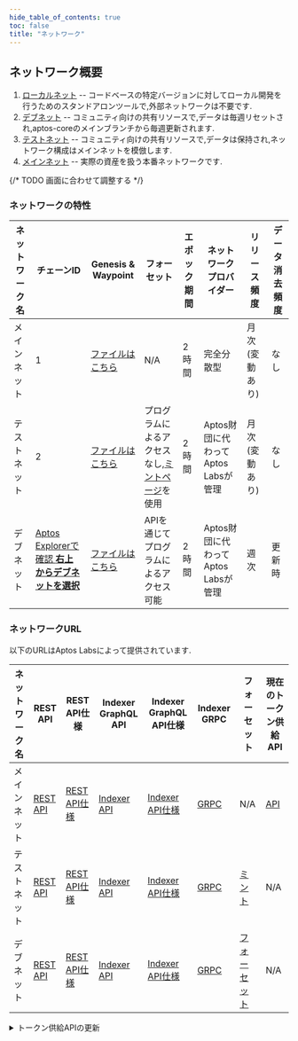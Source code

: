 ```yaml
---
hide_table_of_contents: true
toc: false
title: "ネットワーク"
---
```






## ネットワーク概要

1. [ローカルネット](http://127.0.0.1:8080) -- コードベースの特定バージョンに対してローカル開発を行うためのスタンドアロンツールで,外部ネットワークは不要です.
2. [デブネット](https://api.devnet.aptoslabs.com/v1/spec#/) -- コミュニティ向けの共有リソースで,データは毎週リセットされ,aptos-coreのメインブランチから毎週更新されます.
3. [テストネット](https://api.testnet.aptoslabs.com/v1/spec#/) -- コミュニティ向けの共有リソースで,データは保持され,ネットワーク構成はメインネットを模倣します.
4. [メインネット](https://api.mainnet.aptoslabs.com/v1/spec#/) -- 実際の資産を扱う本番ネットワークです.

{/* TODO 画面に合わせて調整する */}

### ネットワークの特性

| ネットワーク名 | チェーンID                                                                               | Genesis &amp; Waypoint                                                     | フォーセット                                         | エポック期間 | ネットワークプロバイダー              | リリース頻度   | データ消去頻度 |
| ------- | ------------------------------------------------------------------------------------ | -------------------------------------------------------------------------- | ---------------------------------------------- | ------ | ------------------------- | -------- | ------- |
| メインネット  | 1                                                                                    | [ファイルはこちら](https://github.com/aptos-labs/aptos-networks/tree/main/mainnet) | N/A                                            | 2時間    | 完全分散型                     | 月次(変動あり) | なし      |
| テストネット  | 2                                                                                    | [ファイルはこちら](https://github.com/aptos-labs/aptos-networks/tree/main/testnet) | プログラムによるアクセスなし,[ミントページ](/ja/network/faucet)を使用 | 2時間    | Aptos財団に代わってAptos Labsが管理 | 月次(変動あり) | なし      |
| デブネット   | [Aptos Explorerで確認 **右上からデブネットを選択**](https://explorer.aptoslabs.com/?network=Devnet) | [ファイルはこちら](https://github.com/aptos-labs/aptos-networks/tree/main/devnet)  | APIを通じてプログラムによるアクセス可能                          | 2時間    | Aptos財団に代わってAptos Labsが管理 | 週次       | 更新時     |

### ネットワークURL

以下のURLはAptos Labsによって提供されています.

| ネットワーク名 | REST API                                         | REST API仕様                                                | Indexer GraphQL API                                         | Indexer GraphQL API仕様                                                                                          | Indexer GRPC                               | フォーセット                                         | 現在のトークン供給API                                            |
| ------- | ------------------------------------------------ | --------------------------------------------------------- | ----------------------------------------------------------- | -------------------------------------------------------------------------------------------------------------- | ------------------------------------------ | ---------------------------------------------- | ------------------------------------------------------- |
| メインネット  | [REST API](https://api.mainnet.aptoslabs.com/v1) | [REST API仕様](https://api.mainnet.aptoslabs.com/v1/spec#/) | [Indexer API](https://api.mainnet.aptoslabs.com/v1/graphql) | [Indexer API仕様](https://cloud.hasura.io/public/graphiql?endpoint=https://api.mainnet.aptoslabs.com/v1/graphql) | [GRPC](https://grpc.mainnet.aptoslabs.com) | N/A                                            | [API](https://aptos-supply.dev.gcp.aptosdev.com/supply) |
| テストネット  | [REST API](https://api.testnet.aptoslabs.com/v1) | [REST API仕様](https://api.testnet.aptoslabs.com/v1/spec#/) | [Indexer API](https://api.testnet.aptoslabs.com/v1/graphql) | [Indexer API仕様](https://cloud.hasura.io/public/graphiql?endpoint=https://api.testnet.aptoslabs.com/v1/graphql) | [GRPC](https://grpc.testnet.aptoslabs.com) | [ミント](/ja/network/faucet)                      | N/A                                                     |
| デブネット   | [REST API](https://api.devnet.aptoslabs.com/v1)  | [REST API仕様](https://api.devnet.aptoslabs.com/v1/spec#/)  | [Indexer API](https://api.devnet.aptoslabs.com/v1/graphql)  | [Indexer API仕様](https://cloud.hasura.io/public/graphiql?endpoint=https://api.devnet.aptoslabs.com/v1/graphql)  | [GRPC](https://grpc.devnet.aptoslabs.com)  | [フォーセット](https://faucet.devnet.aptoslabs.com/) | N/A                                                     |

<details>
  <summary>トークン供給APIの更新</summary>
  2024年12月12日,Aptos財団は現在のトークン供給APIを更新しました.このAPIの更新版は,現在の月次期間の開始時点での流通供給量を更新することで,メインネットの現在の流通供給量をより正確に反映しています.以前のバージョンのAPIは,前月の期間の流通供給量を報告していました.ネットワークの流通供給スケジュールに変更はなく,ネットワークの流通供給量は[こちら](https://aptosfoundation.org/currents/aptos-tokenomics-overview)で公開されている元のトークノミクスと一致しています.
</details>

